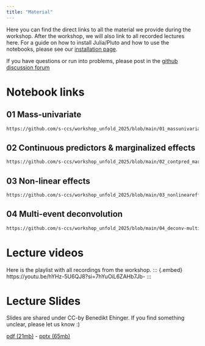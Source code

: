 ```yaml
---
title: "Material"
---
```


Here you can find the direct links to all the material we provide during the workshop. After the workshop, we will also link to all recorded lectures here. For a guide on how to install Julia/Pluto and how to use the notebooks, please see our [installation page](installation.qmd).

::: {.callout-note}
If you have questions or run into problems, please post in the [github discussion forum](https://github.com/unfoldtoolbox/Unfold.jl/discussions/categories/unfold-jl-workshop-2025)
:::

# Notebook links
## 01 Mass-univariate
```default
https://github.com/s-ccs/workshop_unfold_2025/blob/main/01_massunivariate.jl
```

## 02 Continuous predictors & marginalized effects
```default
https://github.com/s-ccs/workshop_unfold_2025/blob/main/02_contpred_marginaleffects.jl
```

## 03 Non-linear effects
```default
https://github.com/s-ccs/workshop_unfold_2025/blob/main/03_nonlineareffects.jl
```

## 04 Multi-event deconvolution
```default
https://github.com/s-ccs/workshop_unfold_2025/blob/main/04_deconv-multievent.jl
```

# Lecture videos
Here is the playlist with all recordings from the workshop.
::: {.embed}
https://youtu.be/hYHz-5U6QJ8?si=7hYuOiL6ZAHb7Jb-
:::

# Lecture Slides
Slides are shared under CC-by Benedikt Ehinger. If you find something unclear, please let us know :)

[pdf (21mb)](https://cloud.wirdreibei.de/s/gwSWQf3FGJ5YDdg) - [pptx (65mb)](https://cloud.wirdreibei.de/s/4R49pQjwsR2kF8q)
